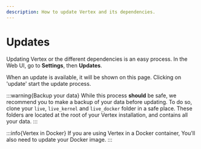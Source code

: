 ```yaml
---
description: How to update Vertex and its dependencies.
---
```


# Updates

Updating Vertex or the different dependencies is an easy process. In the Web UI, go to **Settings**, then **Updates**.

When an update is available, it will be shown on this page. Clicking on 'update' start the update process.

:::warning{Backup your data}
While this process __should__ be safe, we recommend you to make a backup of your data before updating. To do so, clone your `live`, `live_kernel` and `live_docker` folder in a safe place. These folders are located at the root of your Vertex installation, and contains all your data.
:::

:::info{Vertex in Docker}
If you are using Vertex in a Docker container, You'll also need to update your Docker image.
:::
